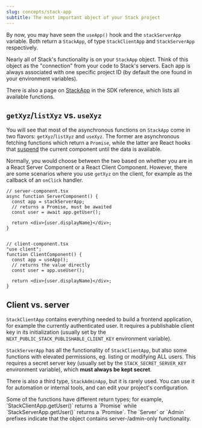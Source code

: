 ```yaml
---
slug: concepts/stack-app
subtitle: The most important object of your Stack project
---
```


By now, you may have seen the `useApp()` hook and the `stackServerApp` variable. Both return a `StackApp`, of type `StackClientApp` and `StackServerApp` respectively.

Nearly all of Stack's functionality is on your `StackApp` object. Think of this object as the "connection" from your code to Stack's servers. Each app is always associated with one specific project ID (by default the one found in your environment variables).

There is also a page on [StackApp](../sdk/types/stack-app) in the SDK reference, which lists all available functions.

## `getXyz`/`listXyz` vs. `useXyz`

You will see that most of the asynchronous functions on `StackApp` come in two flavors: `getXyz`/`listXyz` and `useXyz`. The former are asynchronous fetching functions which return a `Promise`, while the latter are React hooks that [suspend](https://react.dev/reference/react/Suspense) the current component until the data is available.

Normally, you would choose between the two based on whether you are in a React Server Component or a React Client Component. However, there are some scenarios where you use `getXyz` on the client, for example as the callback of an `onClick` handler.

```tsx
// server-component.tsx
async function ServerComponent() {
  const app = stackServerApp;
  // returns a Promise, must be awaited
  const user = await app.getUser();

  return <div>{user.displayName}</div>;
}


// client-component.tsx
"use client";
function ClientComponent() {
  const app = useApp();
  // returns the value directly
  const user = app.useUser();

  return <div>{user.displayName}</div>;
}
```

## Client vs. server

`StackClientApp` contains everything needed to build a frontend application, for example the currently authenticated user. It requires a publishable client key in its initialization (usually set by the `NEXT_PUBLIC_STACK_PUBLISHABLE_CLIENT_KEY` environment variable).

`StackServerApp` has all the functionality of `StackClientApp`, but also some functions with elevated permissions, eg. listing or modifying ALL users. This requires a secret server key (usually set by the `STACK_SECRET_SERVER_KEY` environment variable), which **must always be kept secret**.

There is also a third type, `StackAdminApp`, but it is rarely used. You can use it for automation or internal tools, and can edit your project's configuration.

<Note>
  Some of the functions have different return types; for example, `StackClientApp.getUser()` returns a `Promise<User>` while `StackServerApp.getUser()` returns a `Promise<ServerUser>`. The `Server` or `Admin` prefixes indicate that the object contains server-/admin-only functionality.
</Note>
